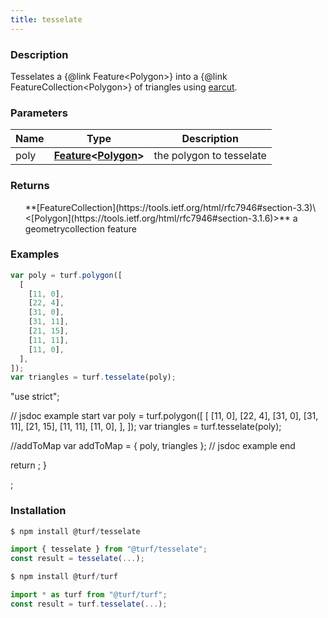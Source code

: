 ```yaml
---
title: tesselate
---
```


    
### Description

Tesselates a \{@link Feature\<Polygon>} into a \{@link FeatureCollection\<Polygon>} of triangles
using [earcut](https://github.com/mapbox/earcut).

### Parameters

| Name | Type                                                                                                                          | Description              |
| ---- | ----------------------------------------------------------------------------------------------------------------------------- | ------------------------ |
| poly | **[Feature](https://tools.ietf.org/html/rfc7946#section-3.2)\<[Polygon](https://tools.ietf.org/html/rfc7946#section-3.1.6)>** | the polygon to tesselate |

### Returns

<ul>
  **[FeatureCollection](https://tools.ietf.org/html/rfc7946#section-3.3)\<[Polygon](https://tools.ietf.org/html/rfc7946#section-3.1.6)>** a geometrycollection feature

</ul>

### Examples

```javascript
var poly = turf.polygon([
  [
    [11, 0],
    [22, 4],
    [31, 0],
    [31, 11],
    [21, 15],
    [11, 11],
    [11, 0],
  ],
]);
var triangles = turf.tesselate(poly);
```

  "use strict";

  // jsdoc example start
  var poly = turf.polygon([
    [
      [11, 0],
      [22, 4],
      [31, 0],
      [31, 11],
      [21, 15],
      [11, 11],
      [11, 0],
    ],
  ]);
  var triangles = turf.tesselate(poly);

  //addToMap
  var addToMap = { poly, triangles };
  // jsdoc example end

  return <ExampleMap addToMap={addToMap} />;
}

<Map0 />;

### Installation

```javascript
$ npm install @turf/tesselate

import { tesselate } from "@turf/tesselate";
const result = tesselate(...);
```

```javascript
$ npm install @turf/turf

import * as turf from "@turf/turf";
const result = turf.tesselate(...);
```
